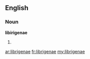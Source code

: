 ==English==

===Noun===
'''libirigenae'''

# {{plural of|librigena}}

[[ar:librigenae]]
[[fr:librigenae]]
[[my:librigenae]]